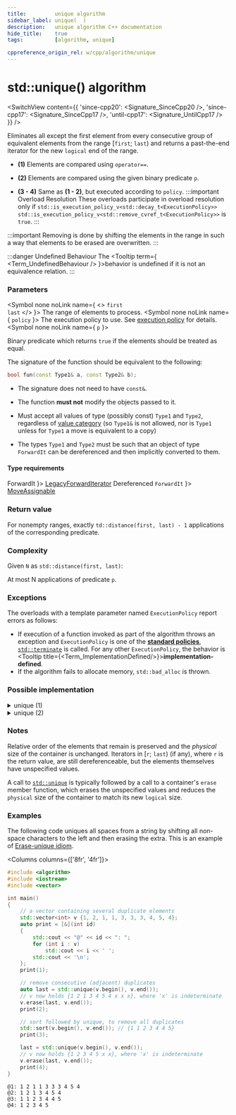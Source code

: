 ```yaml
---
title:         unique algorithm
sidebar_label: unique(  )
description:   unique algorithm C++ documentation
hide_title:    true
tags:          [algorithm, unique]

cppreference_origin_rel: w/cpp/algorithm/unique
---
```



<!-- Terms -->


<!----------------- Codes ---------------------->


# std::unique() algorithm

<SwitchView content={{
  'since-cpp20': <Signature_SinceCpp20 />,
  'since-cpp17': <Signature_SinceCpp17 />,
  'until-cpp17': <Signature_UntilCpp17 />
}} />

Eliminates all except the first element from every consecutive group of equivalent elements from the range [`first`; `last`) and returns a past-the-end iterator for the new `logical` end of the range.

 - **(1)** Elements are compared using `operator==`.
 - **(2)** Elements are compared using the given binary predicate `p`.

- **(3 - 4)** Same as **(1 - 2)**, but executed according to `policy`.
	:::important Overload Resolution
	These overloads participate in overload resolution only if
	<Until v='cpp20'> <code>std::is_execution_policy_v&lt;std::decay_t&lt;ExecutionPolicy&gt;&gt;</code> </Until> <Since v='cpp20'> <code>std::is_execution_policy_v&lt;std::remove_cvref_t&lt;ExecutionPolicy&gt;&gt;</code> </Since> is <code>true</code>.
	:::

:::important
Removing is done by shifting the elements in the range in such a way that elements to be erased are overwritten.
:::

:::danger Undefined Behaviour
The <Tooltip term={ <Term_UndefinedBehaviour /> }>behavior is undefined</Tooltip> if it is not an equivalence relation.
:::

### Parameters

<SymbolTable>

  <Symbol none noLink name={ <> <code>first</code> <br/> <code>last</code> </> }>
    The range of elements to process.
  </Symbol>
  <Symbol none noLink name={ <code>policy</code> }>
    The execution policy to use. See <a href="#">execution policy</a> for details.
  </Symbol>
  <Symbol none noLink name={ <code>p</code> }>

Binary predicate which returns `true` if the elements should be treated as equal.

The signature of the function should be equivalent to the following:
```cpp
bool fun(const Type1& a, const Type2& b);
```
- The signature does not need to have `const&`.
- The function **must not** modify the objects passed to it.
- Must accept all values of type (possibly const) `Type1` and `Type2`, regardless of [value category](#) (so `Type1&` is not allowed, <Since v='cpp11'>nor is <code>Type1</code> unless for <code>Type1</code> a move is equivalent to a copy</Since>)
- The types `Type1` and `Type2` must be such that an object of type `ForwardIt` can be dereferenced and then implicitly converted to them.


  </Symbol>

</SymbolTable>

#### Type requirements

<SymbolTable>
  <Symbol none noLink name={ <code>ForwardIt</code> }>
    <a href="/docs/named_req/LegacyForwardIterator">LegacyForwardIterator</a>
  </Symbol>
  <Symbol none noLink name={ <> Dereferenced <code>ForwardIt</code> </> }>
    <a href="/docs/named_req/MoveAssignable">MoveAssignable</a>
  </Symbol>
</SymbolTable>

### Return value

For nonempty ranges, exactly `td::distance(first, last) - 1` applications of the corresponding predicate.

### Complexity

Given `N` as `std::distance(first, last)`:

At most N applications of predicate `p`.

### Exceptions

The overloads with a template parameter named `ExecutionPolicy` report errors as follows:
- If execution of a function invoked as part of the algorithm throws an exception and `ExecutionPolicy` is one of the [**standard policies**](#), [`std::terminate`](#) is called.
	For any other `ExecutionPolicy`, the behavior is <Tooltip title={<Term_ImplementationDefined/>}>**implementation-defined**</Tooltip>.
- If the algorithm fails to allocate memory, `std::bad_alloc` is thrown.

### Possible implementation

<details>
<summary>unique (1)</summary>

```cpp
template<class ForwardIt>
ForwardIt unique(ForwardIt first, ForwardIt last)
{
    if (first == last)
        return last;

    ForwardIt result = first;
    while (++first != last)
        if (!(*result == *first) && ++result != first)
            *result = std::move(*first);

    return ++result;
}
```

</details>

<details>
<summary>unique (2)</summary>

```cpp
template<class ForwardIt, class BinaryPredicate>
ForwardIt unique(ForwardIt first, ForwardIt last, BinaryPredicate p)
{
    if (first == last)
        return last;

    ForwardIt result = first;
    while (++first != last)
        if (!p(*result, *first) && ++result != first)
            *result = std::move(*first);

    return ++result;
}
```

</details>

### Notes

Relative order of the elements that remain is preserved and the *physical* size of the container is unchanged.
Iterators in [`r`; `last`) (if any), where `r` is the return value, are still dereferenceable, but the elements themselves have unspecified values.

A call to [`std::unique`](#) is typically followed by a call to a container's `erase` member function, which erases the unspecified values and reduces the `physical` size of the container to match its new `logical` size.

### Examples

The following code uniques all spaces from a string by shifting all non-space characters to the left and then erasing the extra.
This is an example of [Erase-unique idiom](#).

<Columns columns={['8fr', '4fr']}>
<div>

```cpp title='Main.cpp' showLineNumbers
#include <algorithm>
#include <iostream>
#include <vector>

int main()
{
    // a vector containing several duplicate elements
    std::vector<int> v {1, 2, 1, 1, 3, 3, 3, 4, 5, 4};
    auto print = [&](int id)
    {
        std::cout << "@" << id << ": ";
        for (int i : v)
            std::cout << i << ' ';
        std::cout << '\n';
    };
    print(1);

    // remove consecutive (adjacent) duplicates
    auto last = std::unique(v.begin(), v.end());
    // v now holds {1 2 1 3 4 5 4 x x x}, where 'x' is indeterminate
    v.erase(last, v.end());
    print(2);

    // sort followed by unique, to remove all duplicates
    std::sort(v.begin(), v.end()); // {1 1 2 3 4 4 5}
    print(3);

    last = std::unique(v.begin(), v.end());
    // v now holds {1 2 3 4 5 x x}, where 'x' is indeterminate
    v.erase(last, v.end());
    print(4);
}
```

</div>
<div>

```plaintext title="Output"
@1: 1 2 1 1 3 3 3 4 5 4
@2: 1 2 1 3 4 5 4
@3: 1 1 2 3 4 4 5
@4: 1 2 3 4 5
```

</div>
</Columns>
